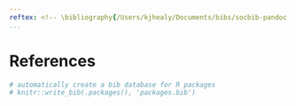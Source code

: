 ```yaml
---
reftex: <!-- \bibliography{/Users/kjhealy/Documents/bibs/socbib-pandoc.bib} -->
...
```



# References {-} 
\setlength{\parindent}{-0.2in}
\setlength{\leftskip}{0.2in}
\setlength{\parskip}{8pt}
\vspace*{-0.2in}
\noindent
\footnotesize

```r
# automatically create a bib database for R packages
# knitr::write_bib(.packages(), 'packages.bib')
```
